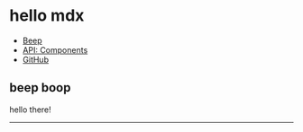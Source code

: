 
<Head>
  <title>Hello</title>
</Head>

# hello mdx

- [Beep](/beep)
- [API: Components](/api/components)
- [GitHub](https://github.com/jxnblk/mdx-go)

## beep boop

hello there!

---

